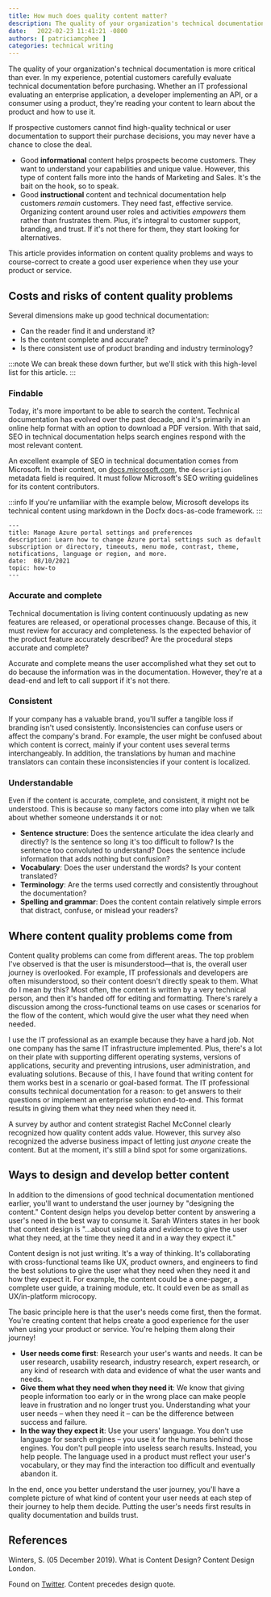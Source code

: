 ```yaml
---
title: How much does quality content matter?
description: The quality of your organization's technical documentation matters now more than ever. I have found in my experience that potential customers also evaluate the technical documentation carefully before they buy. Whether they're an IT professional evaluating an enterprise application or a consumer using a product, they're reading your content to learn about the product and how to use it.
date:   2022-02-23 11:41:21 -0800
authors: [ patriciamcphee ]
categories: technical writing
---
```


The quality of your organization's technical documentation is more critical than ever. In my experience, potential customers carefully evaluate technical documentation before purchasing. Whether an IT professional evaluating an enterprise application, a developer implementing an API, or a consumer using a product, they're reading your content to learn about the product and how to use it.

If prospective customers cannot find high-quality technical or user documentation to support their purchase decisions, you may never have a chance to close the deal.

<!--truncate-->

- Good **informational** content helps prospects become customers. They want to understand your capabilities and unique value. However, this type of content falls more into the hands of Marketing and Sales. It's the bait on the hook, so to speak.
- Good **instructional** content and technical documentation help customers *remain* customers. They need fast, effective service. Organizing content around user roles and activities *empowers* them rather than frustrates them. Plus, it's integral to customer support, branding, and trust. If it's not there for them, they start looking for alternatives.

This article provides information on content quality problems and ways to course-correct to create a good user experience when they use your product or service.

## Costs and risks of content quality problems

Several dimensions make up good technical documentation:

- Can the reader find it and understand it?
- Is the content complete and accurate?
- Is there consistent use of product branding and industry terminology?

:::note
We can break these down further, but we'll stick with this high-level list for this article.
:::

### Findable

Today, it's more important to be able to search the content. Technical documentation has evolved over the past decade, and it's primarily in an online help format with an option to download a PDF version. With that said, SEO in technical documentation helps search engines respond with the most relevant content.

An excellent example of SEO in technical documentation comes from Microsoft. In their content, on [docs.microsoft.com](http://docs.microsoft.com/), the `description` metadata field is required. It must follow Microsoft's SEO writing guidelines for its content contributors.

:::info
If you're unfamiliar with the example below, Microsoft develops its technical content using markdown in the Docfx docs-as-code framework.
:::

```
---
title: Manage Azure portal settings and preferences
description: Learn how to change Azure portal settings such as default subscription or directory, timeouts, menu mode, contrast, theme, notifications, language or region, and more.
date:  08/10/2021
topic: how-to
---

```

### Accurate and complete

Technical documentation is living content continuously updating as new features are released, or operational processes change. Because of this, it must review for accuracy and completeness. Is the expected behavior of the product feature accurately described? Are the procedural steps accurate and complete?

Accurate and complete means the user accomplished what they set out to do because the information was in the documentation. However, they're at a dead-end and left to call support if it's not there.

### Consistent

If your company has a valuable brand, you'll suffer a tangible loss if branding isn't used consistently. Inconsistencies can confuse users or affect the company's brand. For example, the user might be confused about which content is correct, mainly if your content uses several terms interchangeably. In addition, the translations by human and machine translators can contain these inconsistencies if your content is localized.

### Understandable

Even if the content is accurate, complete, and consistent, it might not be understood. This is because so many factors come into play when we talk about whether someone understands it or not:

- **Sentence structure**: Does the sentence articulate the idea clearly and directly? Is the sentence so long it's too difficult to follow? Is the sentence too convoluted to understand? Does the sentence include information that adds nothing but confusion?
- **Vocabulary**: Does the user understand the words? Is your content translated?
- **Terminology**: Are the terms used correctly and consistently throughout the documentation?
- **Spelling and grammar**: Does the content contain relatively simple errors that distract, confuse, or mislead your readers?

## Where content quality problems come from

Content quality problems can come from different areas. The top problem I've observed is that the user is misunderstood—that is, the overall user journey is overlooked. For example, IT professionals and developers are often misunderstood, so their content doesn't directly speak to them. What do I mean by this? Most often, the content is written by a very technical person, and then it's handed off for editing and formatting. There's rarely a discussion among the cross-functional teams on use cases or scenarios for the flow of the content, which would give the user what they need when needed.

I use the IT professional as an example because they have a hard job. Not one company has the same IT infrastructure implemented. Plus, there's a lot on their plate with supporting different operating systems, versions of applications, security and preventing intrusions, user administration, and evaluating solutions. Because of this, I have found that writing content for them works best in a scenario or goal-based format. The IT professional consults technical documentation for a reason: to get answers to their questions or implement an enterprise solution end-to-end. This format results in giving them what they need when they need it.

A survey by author and content strategist Rachel McConnel clearly recognized how quality content adds value. However, this survey also recognized the adverse business impact of letting just *anyone* create the content. But at the moment, it's still a blind spot for some organizations.

## Ways to design and develop better content

In addition to the dimensions of good technical documentation mentioned earlier, you'll want to understand the user journey by "designing the content." Content design helps you develop better content by answering a user's need in the best way to consume it. Sarah Winters states in her book that content design is "…about using data and evidence to give the user what they need, at the time they need it and in a way they expect it."

Content design is not just writing. It's a way of thinking. It's collaborating with cross-functional teams like UX, product owners, and engineers to find the best solutions to give the user what they need when they need it and how they expect it. For example, the content could be a one-pager, a complete user guide, a training module, etc. It could even be as small as UX/in-platform microcopy.

The basic principle here is that the user's needs come first, then the format. You're creating content that helps create a good experience for the user when using your product or service. You're helping them along their journey!

- **User needs come first**: Research your user's wants and needs. It can be user research, usability research, industry research, expert research, or any kind of research with data and evidence of what the user wants and needs.
- **Give them what they need when they need it**: We know that giving people information too early or in the wrong place can make people leave in frustration and no longer trust you. Understanding what your user needs – when they need it – can be the difference between success and failure.
- **In the way they expect it**: Use your users' language. You don't use language for search engines – you use it for the humans behind those engines. You don't pull people into useless search results. Instead, you help people. The language used in a product must reflect your user's vocabulary, or they may find the interaction too difficult and eventually abandon it.

In the end, once you better understand the user journey, you'll have a complete picture of what kind of content your user needs at each step of their journey to help them decide. Putting the user's needs first results in quality documentation and builds trust.

## References

Winters, S. (05 December 2019). What is Content Design? Content Design London.

Found on [Twitter](https://twitter.com/zeldman/status/804159148?s=20). Content precedes design quote.
